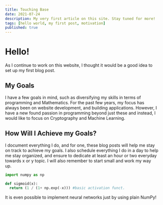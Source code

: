 ```yaml
---
title: Touching Base
date: 2021-07-24
description: My very first article on this site. Stay tuned for more!
tags: [hello world, my first post, motivation]
published: true
---
```


# Hello!

As I continue to work on this website, I thought it would be a good idea to set up my first blog post.

## My Goals

I have a few goals in mind, such as diversifying my skills in terms of programming and Mathematics. For the past few years, my focus has always been on website development, and building applications.
However, I have a new found passion in programming beyond just these and instead, I would like to focus on Cryptography and Machine Learning. 

## How Will I Achieve my Goals?

I document everything I do, and for one, these blog posts will help me stay on track to achieve my goals. I also schedule everything I do in a day to help me stay organized, and ensure to 
dedicate at least an hour or two everyday towards x or y topic. I will also remember to start small and work my way up.

```python
import numpy as np 

def sigmoid(x):
  return (1 / (1+ np.exp(-x))) #basic activation funct.
```

<aside>It is even possible to implement neural networks just by using plain NumPy!</aside>



